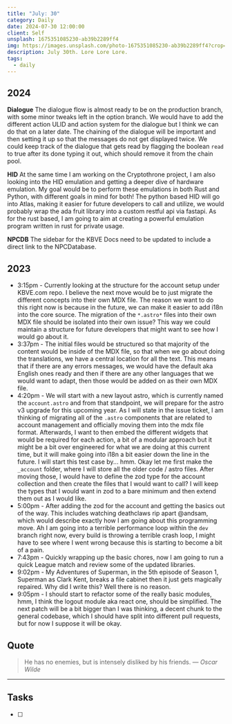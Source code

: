 ```yaml
---
title: "July: 30"
category: Daily
date: 2024-07-30 12:00:00
client: Self
unsplash: 1675351085230-ab39b2289ff4
img: https://images.unsplash.com/photo-1675351085230-ab39b2289ff4?crop=entropy&cs=srgb&fm=jpg&ixid=MnwzNjM5Nzd8MHwxfHJhbmRvbXx8fHx8fHx8fDE2ODE3NDg2ODY&ixlib=rb-4.0.3&q=85
description: July 30th. Lore Lore Lore.
tags:
  - daily
---
```


## 2024

**Dialogue**
The dialogue flow is almost ready to be on the production branch, with some minor tweaks left in the option branch.
We would have to add the different action ULID and action system for the dialogue but I think we can do that on a later date.
The chaining of the dialogue will be important and then setting it up so that the messages do not get displayed twice.
We could keep track of the dialogue that gets read by flagging the boolean `read` to true after its done typing it out, which should remove it from the chain pool.

**HID**
At the same time I am working on the Cryptothrone project, I am also looking into the HID emulation and getting a deeper dive of hardware emulation.
My goal would be to perform these emulations in both Rust and Python, with different goals in mind for both!
The python based HID will go into Atlas, making it easier for future developers to call and utilize, we would probably wrap the ada fruit library into a custom restful api via fastapi.
As for the rust based, I am going to aim at creating a powerful emulation program written in rust for private usage.

**NPCDB**
The sidebar for the KBVE Docs need to be updated to include a direct link to the NPCDatabase.


## 2023
- 3:15pm - Currently looking at the structure for the account setup under KBVE.com repo. I believe the next move would be to just migrate the different concepts into their own MDX file. The reason we want to do this right now is because in the future, we can make it easier to add i18n into the core source. The migration of the `*.astro*` files into their own MDX file should be isolated into their own issue? This way we could maintain a structure for future developers that might want to see how I would go about it. 
- 3:37pm - The initial files would be structured so that majority of the content would be inside of the MDX file, so that when we go about doing the translations, we have a central location for all the text. This means that if there are any errors messages, we would have the default aka English ones ready and then if there are any other languages that we would want to adapt, then those would be added on as their own MDX file. 
- 4:20pm - We will start with a new layout astro, which is currently named the `account.astro` and from that standpoint, we will prepare for the astro v3 upgrade for this upcoming year. As I will state in the issue ticket, I am thinking of migrating all of the `.astro` components that are related to account management and officially moving them into the mdx file format. Afterwards, I want to then embed the different widgets that would be required for each action, a bit of a modular approach but it might be a bit over engineered for what we are doing at this current time, but it will make going into i18n a bit easier down the line in the future. I will start this test case by... hmm. Okay let me first make the `_account` folder, where I will store all the older code / astro files. After moving those, I would have to define the zod type for the account collection and then create the files that I would want to call? I will keep the types that I would want in zod to a bare minimum and then extend them out as I would like. 
- 5:00pm - After adding the zod for the account and getting the basics out of the way. This includes watching deathclaws rip apart @andsam, which would describe exactly how I am going about this programming move. Ah I am going into a terrible performance loop within the `dev` branch right now, every build is throwing a terrible crash loop, I might have to see where I went wrong because this is starting to become a bit of a pain. 
- 7:43pm - Quickly wrapping up the basic chores, now I am going to run a quick League match and review some of the updated libraries. 
- 9:02pm - My Adventures of Superman, in the 5th episode of Season 1, Superman as Clark Kent, breaks a file cabinet then it just gets magically repaired. Why did I write this? Well there is no reason.
- 9:05pm - I should start to refactor some of the really basic modules, hmm, I think the logout module aka react one, should be simplified. The next patch will be a bit bigger than I was thinking, a decent chunk to the general codebase, which I should have split into different pull requests, but for now I suppose it will be okay.
## Quote

> He has no enemies, but is intensely disliked by his friends.
> — <cite>Oscar Wilde</cite>

---

## Tasks

- [ ]